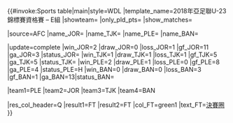 {{#invoke:Sports table|main|style=WDL
|template_name=2018年亞足聯U-23錦標賽資格賽 – E組
|showteam={{{showteam}}} |only_pld_pts={{{only_pld_pts}}} |show_matches={{{show_matches}}}

|source=AFC
|name_JOR={{fbu|23|JOR}}
|name_TJK={{fbu|23|TJK}}
|name_PLE={{fbu|23|PLE}}
|name_BAN={{fbu|23|BAN}}

<!--UPDATE standings below (including date)-->
|update=complete
|win_JOR=2 |draw_JOR=0 |loss_JOR=1 |gf_JOR=11 |ga_JOR=3 |status_JOR=
|win_TJK=1 |draw_TJK=1 |loss_TJK=1 |gf_TJK=5 |ga_TJK=5 |status_TJK=
|win_PLE=2 |draw_PLE=1 |loss_PLE=0 |gf_PLE=8 |ga_PLE=4 |status_PLE=H
|win_BAN=0 |draw_BAN=0 |loss_BAN=3 |gf_BAN=1 |ga_BAN=13|status_BAN=

<!--UPDATE positions below (check tiebreakers)-->
|team1=PLE |team2=JOR |team3=TJK |team4=BAN


<!--UPDATE qualifications below (after 2nd place qualify or cannot qualify to final tournament)-->
|res_col_header=Q
|result1=FT |result2=FT
|col_FT=green1 |text_FT=[[2018年亞足聯U-23錦標賽|決賽圈]]
}}